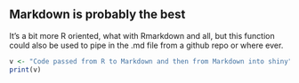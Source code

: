 ## Markdown is probably the best

It's a bit more R oriented, what with Rmarkdown and all, but this function could also be used to pipe in the .md file from a github repo or where ever.

```r
v <- "Code passed from R to Markdown and then from Markdown into shiny"
print(v)

```



